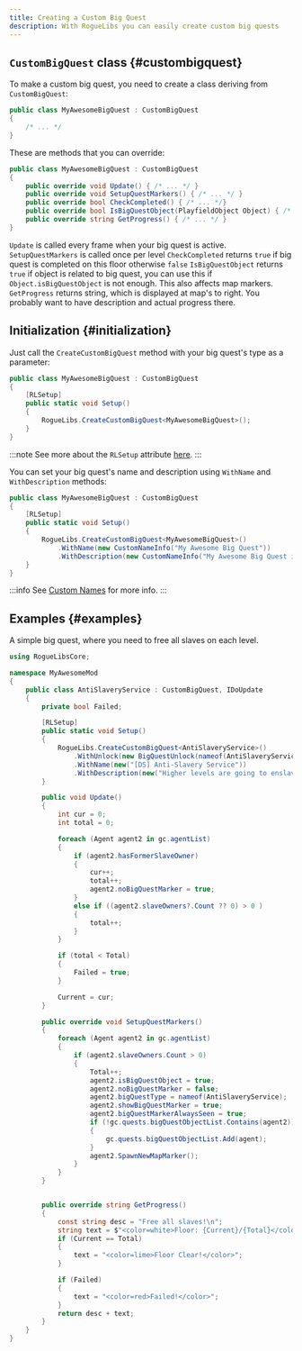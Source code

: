 ```yaml
---
title: Creating a Custom Big Quest
description: With RogueLibs you can easily create custom big quests
---
```


## `CustomBigQuest` class {#custombigquest}

To make a custom big quest, you need to create a class deriving from `CustomBigQuest`:

```csharp title="/MyAwesomeProject/MyBigQuest.cs"
public class MyAwesomeBigQuest : CustomBigQuest
{
    /* ... */
}
```

These are methods that you can override:

```csharp title="/MyAwesomeProject/MyBigQuest.cs"
public class MyAwesomeBigQuest : CustomBigQuest
{
    public override void Update() { /* ... */ }
    public override void SetupQuestMarkers() { /* ... */ }
    public override bool CheckCompleted() { /* ... */}
    public override bool IsBigQuestObject(PlayfieldObject Object) { /* ... */}
    public override string GetProgress() { /* ... */ }
}
```

`Update` is called every frame when your big quest is active.
`SetupQuestMarkers` is called once per level
`CheckCompleted` returns `true` if big quest is completed on this floor otherwise `false`
`IsBigQuestObject` returns `true` if object is related to big quest, you can use this if `Object.isBigQuestObject` is not enough. This also affects map markers.
`GetProgress` returns string, which is displayed at map's to right. You probably want to have description and actual progress there.

## Initialization {#initialization}

Just call the `CreateCustomBigQuest` method with your big quest's type as a parameter:

```csharp title="/MyAwesomeProject/MyAwesomeBigQuest.cs"
public class MyAwesomeBigQuest : CustomBigQuest
{
    [RLSetup]
    public static void Setup()
    {
        RogueLibs.CreateCustomBigQuest<MyAwesomeBigQuest>();
    }
}
```

:::note
See more about the `RLSetup` attribute [here](../misc/utilities#rlsetup).
:::

You can set your big quest's name and description using `WithName` and `WithDescription` methods:

```csharp title="/MyAwesomeProject/MyAwesomeBigQuest.cs"
public class MyAwesomeBigQuest : CustomBigQuest
{
    [RLSetup]
    public static void Setup()
    {
        RogueLibs.CreateCustomBigQuest<MyAwesomeBigQuest>()
            .WithName(new CustomNameInfo("My Awesome Big Quest"))
            .WithDescription(new CustomNameInfo("My Awesome Big Quest is very cool and does a lot of great stuff, and it's also awesome."));
    }
}
```

:::info
See [Custom Names](../localization/custom-names) for more info.
:::

## Examples {#examples}

<Tabs>
<TabItem value="Anti Slavery Service">

A simple big quest, where you need to free all slaves on each level.

```csharp title="/MyAwesomeProject/AntiSlaveryService.cs"
using RogueLibsCore;

namespace MyAwesomeMod
{
    public class AntiSlaveryService : CustomBigQuest, IDoUpdate
    {
        private bool Failed;

        [RLSetup]
        public static void Setup()
        {
            RogueLibs.CreateCustomBigQuest<AntiSlaveryService>()
                .WithUnlock(new BigQuestUnlock(nameof(AntiSlaveryService)))
                .WithName(new("[DS] Anti-Slavery Service"))
                .WithDescription(new("Higher levels are going to enslave all of us, we need to free all slaves before they do that!"));
        }

        public void Update()
        {
            int cur = 0;
            int total = 0;

            foreach (Agent agent2 in gc.agentList)
            {
                if (agent2.hasFormerSlaveOwner)
                {
                    cur++;
                    total++;
                    agent2.noBigQuestMarker = true;
                }
                else if ((agent2.slaveOwners?.Count ?? 0) > 0 )
                {
                    total++;
                }
            }

            if (total < Total)
            {
                Failed = true;
            }

            Current = cur;
        }

        public override void SetupQuestMarkers()
        {
            foreach (Agent agent2 in gc.agentList)
            {
                if (agent2.slaveOwners.Count > 0)
                {
                    Total++;
                    agent2.isBigQuestObject = true;
                    agent2.noBigQuestMarker = false;
                    agent2.bigQuestType = nameof(AntiSlaveryService);
                    agent2.showBigQuestMarker = true;
                    agent2.bigQuestMarkerAlwaysSeen = true;
                    if (!gc.quests.bigQuestObjectList.Contains(agent2))
                    {
                        gc.quests.bigQuestObjectList.Add(agent);
                    }
                    agent2.SpawnNewMapMarker();
                }
            }
        }


        public override string GetProgress()
        {
            const string desc = "Free all slaves!\n";
            string text = $"<color=white>Floor: {Current}/{Total}</color>";
            if (Current == Total)
            {
                text = "<color=lime>Floor Clear!</color>";
            }

            if (Failed)
            {
                text = "<color=red>Failed!</color>";
            }
            return desc + text;
        }
    }
}
```

</TabItem>
</Tabs>
